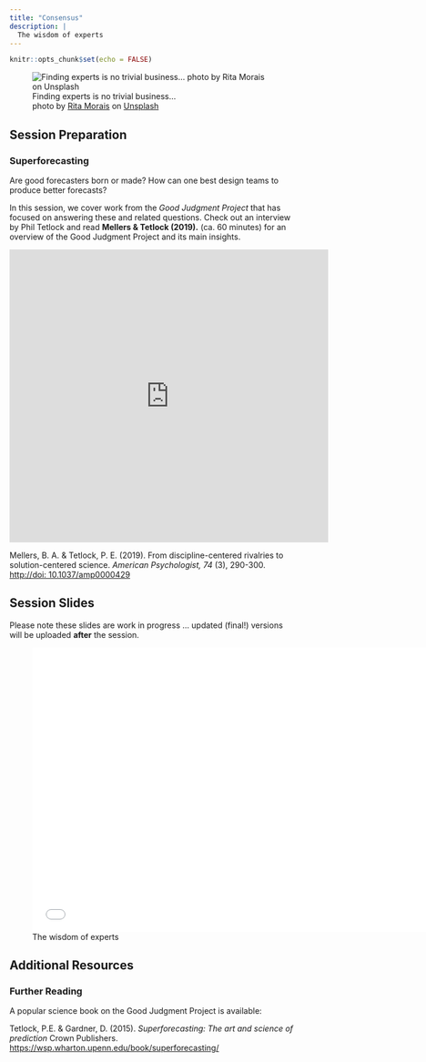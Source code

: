 ```yaml
---
title: "Consensus"
description: |
  The wisdom of experts
---
```


```r
knitr::opts_chunk$set(echo = FALSE)
```

![Finding experts is no trivial business... <br> <span>photo by <a href="https://unsplash.com/@moraisr?utm_source=unsplash&amp;utm_medium=referral&amp;utm_content=creditCopyText">Rita Morais</a> on <a href="https://unsplash.com/s/photos/expert?utm_source=unsplash&amp;utm_medium=referral&amp;utm_content=creditCopyText">Unsplash</a></span>](photos/rita-morais-fJLyQ81u80Y-unsplash.jpg)

## Session Preparation

### Superforecasting

Are good forecasters born or made? How can one best design teams to produce better forecasts? 

In this session, we cover work from the *Good Judgment Project* that has focused on answering these and related questions. Check out an interview by Phil Tetlock and read **Mellers & Tetlock (2019).** (ca. 60 minutes) for an overview of the Good Judgment Project and its main insights.

<iframe width="560" height="515" src="https://www.youtube.com/embed/-07DJ7xVBis" frameborder="0" allow="accelerometer; autoplay; clipboard-write; encrypted-media; gyroscope; picture-in-picture; web-share" allowfullscreen></iframe>

Mellers, B. A. & Tetlock, P. E. (2019). From discipline-centered rivalries to solution-centered science. *American Psychologist, 74* (3), 290-300. [http://doi: 10.1037/amp0000429](https://github.com/matarui/ebdm/raw/main/docs/literature/MellersTetlock_2019_AP.pdf)

## Session Slides

Please note these slides are work in progress ... updated (final!) versions will be uploaded **after** the session. 

![The wisdom of experts](presentations/EBDM_session5.pdf){width=700px height=500px}

## Additional Resources

### Further Reading

A popular science book on the Good Judgment Project is available: 

Tetlock, P.E. & Gardner, D. (2015). *Superforecasting: The art and science of prediction* Crown Publishers. [https://wsp.wharton.upenn.edu/book/superforecasting/](https://wsp.wharton.upenn.edu/book/superforecasting/)